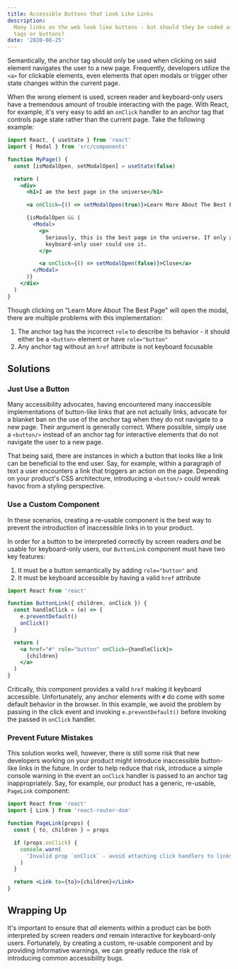 ```yaml
---
title: Accessible Buttons that Look Like Links
description:
  Many links on the web look like buttons - but should they be coded as anchor
  tags or buttons?
date: '2020-08-25'
---
```


Semantically, the anchor tag should only be used when clicking on said element
navigates the user to a new page. Frequently, developers utilize the `<a>` for
clickable elements, even elements that open modals or trigger other state
changes within the current page.

When the wrong element is used, screen reader and keyboard-only users have a
tremendous amount of trouble interacting with the page. With React, for example,
it's very easy to add an `onClick` handler to an anchor tag that controls page
state rather than the current page. Take the following example:

```jsx
import React, { useState } from 'react'
import { Modal } from 'src/components'

function MyPage() {
  const [isModalOpen, setModalOpen] = useState(false)

  return (
    <div>
      <h1>I am the best page in the universe</h1>

      <a onClick={() => setModalOpen(true)}>Learn More About The Best Page</a>

      {isModalOpen && (
        <Modal>
          <p>
            Seriously, this is the best page in the universe. If only a
            keyboard-only user could use it.
          </p>

          <a onClick={() => setModalOpen(false)}>Close</a>
        </Modal>
      )}
    </div>
  )
}
```

Though clicking on "Learn More About The Best Page" will open the modal, there
are multiple problems with this implementation:

1. The anchor tag has the incorrect `role` to describe its behavior - it should
   either be a `<button>` element or have `role="button"`
2. Any anchor tag without an `href` attribute is not keyboard focusable

## Solutions

### Just Use a Button

Many accessibility advocates, having encountered many inaccessible
implementations of button-like links that are not actually links, advocate for a
blanket ban on the use of the anchor tag when they do not navigate to a new
page. Their argument is generally correct. Where possible, simply use a
`<button/>` instead of an anchor tag for interactive elements that do not
navigate the user to a new page.

That being said, there are instances in which a button that looks like a link
can be beneficial to the end user. Say, for example, within a paragraph of text
a user encounters a link that triggers an action on the page. Depending on your
product's CSS architecture, introducing a `<button/>` could wreak havoc from a
styling perspective.

### Use a Custom Component

In these scenarios, creating a re-usable component is the best way to prevent
the introduction of inaccessible links in to your product.

In order for a button to be interpreted correctly by screen readers _and_ be
usable for keyboard-only users, our `ButtonLink` component must have two key
features:

1. It must be a button semantically by adding `role="button"` and
2. It must be keyboard accessible by having a valid `href` attribute

```jsx
import React from 'react'

function ButtonLink({ children, onClick }) {
  const handleClick = (e) => {
    e.preventDefault()
    onClick()
  }

  return (
    <a href="#" role="button" onClick={handleClick}>
      {children}
    </a>
  )
}
```

Critically, this component provides a valid `href` making it keyboard
accessible. Unfortunately, any anchor elements with `#` do come with some
default behavior in the browser. In this example, we avoid the problem by
passing in the click event and invoking `e.preventDefault()` before invoking the
passed in `onClick` handler.

### Prevent Future Mistakes

This solution works well, however, there is still some risk that new developers
working on your product might introduce inaccessible button-like links in the
future. In order to help reduce that risk, introduce a simple console warning in
the event an `onClick` handler is passed to an anchor tag inappropriately. Say,
for example, our product has a generic, re-usable, `PageLink` component:

```jsx
import React from 'react'
import { Link } from 'react-router-dom'

function PageLink(props) {
  const { to, children } = props

  if (props.onClick) {
    console.warn(
      'Invalid prop `onClick` - avoid attaching click handlers to links. Use the `ButtonLink` component instead.'
    )
  }

  return <Link to={to}>{children}</Link>
}
```

## Wrapping Up

It's important to ensure that _all_ elements within a product can be both
interpreted by screen readers _and_ remain interactive for keyboard-only users.
Fortunately, by creating a custom, re-usable component and by providing
informative warnings, we can greatly reduce the risk of introducing common
accessibility bugs.
